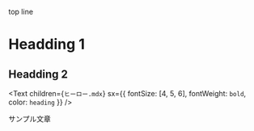 top line

# Headding 1

## Headding 2

<Text
  children={`ヒーロー.mdx`}
  sx={{ fontSize: [4, 5, 6], fontWeight: `bold`, color: `heading` }}
/>

サンプル文章

<Title text="Hero" />
